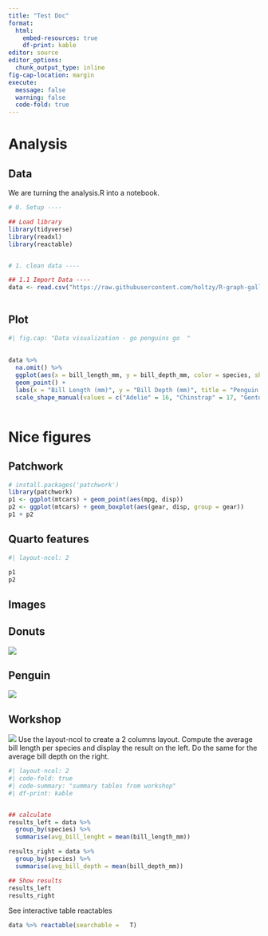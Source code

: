 ```yaml
---
title: "Test Doc"
format: 
  html:
    embed-resources: true
    df-print: kable
editor: source
editor_options: 
  chunk_output_type: inline
fig-cap-location: margin
execute:
  message: false
  warning: false
  code-fold: true
---
```


# Analysis

## Data

We are turning the analysis.R into a notebook.

```r

# 0. Setup ----

## Load library
library(tidyverse)
library(readxl)
library(reactable)


# 1. clean data ----

## 1.1 Import Data ----
data <- read.csv("https://raw.githubusercontent.com/holtzy/R-graph-gallery/master/DATA/data_2.csv")
 


```

## Plot

```r
#| fig.cap: "Data visualization - go penguins go  "
 
 
data %>%
  na.omit() %>%
  ggplot(aes(x = bill_length_mm, y = bill_depth_mm, color = species, shape = species)) +
  geom_point() +
  labs(x = "Bill Length (mm)", y = "Bill Depth (mm)", title = "Penguin Bill Dimensions") +
  scale_shape_manual(values = c("Adelie" = 16, "Chinstrap" = 17, "Gentoo" = 18))
 
```

# Nice figures

## Patchwork

```r
# install.packages('patchwork')
library(patchwork)
p1 <- ggplot(mtcars) + geom_point(aes(mpg, disp))
p2 <- ggplot(mtcars) + geom_boxplot(aes(gear, disp, group = gear))
p1 + p2
```

## Quarto features

```r
#| layout-ncol: 2

p1
p2

```

## Images

::: panel-tabset
## Donuts

![](images/clipboard-3142843217.png)

## Penguin

![](assets/penguins-img.png)
:::

## Workshop

![](assets/penguins-img.png) Use the layout-ncol to create a 2 columns layout. Compute the average bill length per species and display the result on the left. Do the same for the average bill depth on the right.

```r
#| layout-ncol: 2
#| code-fold: true
#| code-summary: "summary tables from workshop"
#| df-print: kable


## calculate
results_left = data %>% 
  group_by(species) %>% 
  summarise(avg_bill_lenght = mean(bill_length_mm))

results_right = data %>% 
  group_by(species) %>% 
  summarise(avg_bill_depth = mean(bill_depth_mm))

## Show results
results_left
results_right
```

See interactive table reactables

```r
data %>% reactable(searchable =   T)
```
